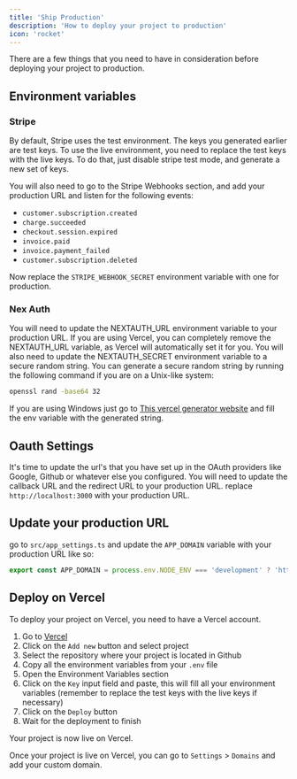 ```yaml
---
title: 'Ship Production'
description: 'How to deploy your project to production'
icon: 'rocket'
---
```


There are a few things that you need to have in consideration before deploying your project to production.

## Environment variables
### Stripe
By default, Stripe uses the test environment. The keys you generated earlier are test keys. To use the live environment, you need to replace the test keys with the live keys.
To do that, just disable stripe test mode, and generate a new set of keys.

You will also need to go to the Stripe Webhooks section, and add your production URL and listen for the following events:
- `customer.subscription.created`
- `charge.succeeded`
- `checkout.session.expired`
- `invoice.paid`
- `invoice.payment_failed`
- `customer.subscription.deleted`

Now replace the `STRIPE_WEBHOOK_SECRET` environment variable with one for production.

### Nex Auth
You will need to update the NEXTAUTH_URL environment variable to your production URL.
If you are using Vercel, you can completely remove the NEXTAUTH_URL variable, as Vercel will automatically set it for you.
You will also need to update the NEXTAUTH_SECRET environment variable to a secure random string.
You can generate a secure random string by running the following command if you are on a Unix-like system:
```bash
openssl rand -base64 32
```
If you are using Windows just go to
[This vercel generator website](https://generate-secret.vercel.app/32)
and fill the env variable with the generated string.

## Oauth Settings
It's time to update the url's that you have set up in the OAuth providers like Google, Github or whatever else you configured. 
You will need to update the callback URL and the redirect URL to your production URL.
replace `http://localhost:3000` with your production URL.

## Update your production URL

go to `src/app_settings.ts` and update the `APP_DOMAIN` variable with your production URL like so:
```ts src/app_settings.ts
export const APP_DOMAIN = process.env.NODE_ENV === 'development' ? 'http://localhost:3000' : 'https://hereyourproductionurl.com';
```


## Deploy on Vercel
To deploy your project on Vercel, you need to have a Vercel account.

1. Go to [Vercel](https://vercel.com/)
2. Click on the `Add new` button and select project
3. Select the repository where your project is located in Github
4. Copy all the environment variables from your `.env` file
5. Open the Environment Variables section
6. Click on the `Key` input field and paste, this will fill all your environment variables (remember to replace the test keys with the live keys if necessary)
7. Click on the `Deploy` button
8. Wait for the deployment to finish
<Check>
Your project is now live on Vercel.
</Check>

Once your project is live on Vercel, you can go to `Settings` > `Domains` and add your custom domain.